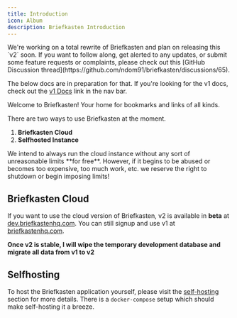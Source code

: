 ```yaml
---
title: Introduction
icon: Album
description: Briefkasten Introduction
---
```


<Callout icon="🚀" type="info" title="Briefkasten v2">
  We're working on a total rewrite of Briefkasten and plan on releasing this
  `v2` soon. If you want to follow along, get alerted to any updates, or submit
  some feature requests or complaints, please check out this [GitHub Discussion
  thread](https://github.com/ndom91/briefkasten/discussions/65).

The below docs are in preparation for that. If you're looking for the v1 docs, check out the [v1 Docs](https://v1.docs.briefkastenhq.com) link in the nav bar.

</Callout>

Welcome to Briefkasten! Your home for bookmarks and links of all kinds.

There are two ways to use Briefkasten at the moment.

1. **Briefkasten Cloud**
2. **Selfhosted Instance**

<Callout>
  We intend to always run the cloud instance without any sort of unreasonable
  limits **for free**. However, if it begins to be abused or becomes too
  expensive, too much work, etc. we reserve the right to shutdown or begin
  imposing limits!
</Callout>

## Briefkasten Cloud

If you want to use the cloud version of Briefkasten, v2 is available in **beta** at [dev.briefkastenhq.com](https://dev.briefkastenhq.com). You can still signup and use v1 at [briefkastenhq.com](https://briefkastenhq.com).

**Once v2 is stable, I will wipe the temporary development database and migrate all data from v1 to v2**

## Selfhosting

To host the Briefkasten application yourself, please visit the [self-hosting](/docs/self-hosting) section for more details. There is a `docker-compose` setup which should make self-hosting it a breeze.
